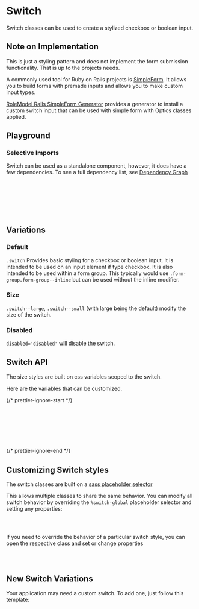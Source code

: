 
<Meta of={SwitchStories} />

# Switch

<div
  dangerouslySetInnerHTML={{
    __html: createSourceCodeLink({ link: 'components/switch.scss' }).outerHTML,
  }}
></div>

Switch classes can be used to create a stylized checkbox or boolean input.

## Note on Implementation

This is just a styling pattern and does not implement the form submission functionality. That is up to the projects needs.

A commonly used tool for Ruby on Rails projects is [SimpleForm](https://github.com/heartcombo/simple_form). It allows you to build forms with premade inputs and allows you to make custom input types.

[RoleModel Rails SimpleForm Generator](https://github.com/RoleModel/rolemodel_rails/tree/master/lib/generators/rolemodel/simple_form) provides a generator to install a custom switch input that can be used with simple form with Optics classes applied.

## Playground

<Canvas of={SwitchStories.Default} />
<Controls of={SwitchStories.Default} />

### Selective Imports

Switch can be used as a standalone component, however, it does have a few dependencies. To see a full dependency list, see [Dependency Graph](?path=/docs/overview-selective-imports--docs#dependencies)

```css
// Depends on
@import '@rolemodel/optics/dist/scss/core/tokens';
@import '@rolemodel/optics/dist/scss/core/base';

// Component
@import '@rolemodel/optics/dist/scss/components/switch';
```

## Variations

### Default

`.switch` Provides basic styling for a checkbox or boolean input. It is intended to be used on an input element if type checkbox. It is also intended to be used within a form group. This typically would use `.form-group.form-group--inline` but can be used without the inline modifier.

<Canvas of={SwitchStories.Default} />

### Size

`.switch--large`, `.switch--small` (with large being the default) modify the size of the switch.

<Canvas of={SwitchStories.Small} />

### Disabled

`disabled='disabled'` will disable the switch.

<Canvas of={SwitchStories.Disabled} />

## Switch API

The size styles are built on css variables scoped to the switch.

Here are the variables that can be customized.

{/* prettier-ignore-start */}
```css
--_op-switch-height-small
--_op-switch-height-large
--_op-switch-width-small
--_op-switch-width-large
--_op-switch-opacity-disabled
--_op-switch-switch-padding
```
{/* prettier-ignore-end */}

## Customizing Switch styles

<div
  dangerouslySetInnerHTML={{
    __html: createAlert({
      title: 'Important!',
      description: 'These patterns represent how to customize the style of the switch for your project.',
    }).outerHTML,
  }}
></div>

The switch classes are built on a [sass placeholder selector](https://sass-lang.com/documentation/style-rules/placeholder-selectors)

This allows multiple classes to share the same behavior. You can modify all switch behavior by overriding the `%switch-global` placeholder selector and setting any properties:

```css
%switch-global {
}
```

If you need to override the behavior of a particular switch style, you can open the respective class and set or change properties

```css
.switch-alternate {
}
```

## New Switch Variations

<div
  dangerouslySetInnerHTML={{
    __html: createAlert({
      title: 'Important!',
      description: 'These patterns represent how to create new variations of the switch for your project.',
    }).outerHTML,
  }}
></div>

Your application may need a custom switch. To add one, just follow this template:

```css
.switch-{name} {
  @extend %switch-global;
}
```
